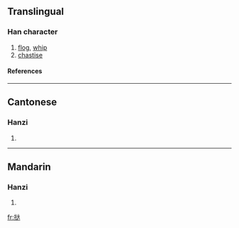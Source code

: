 {{see|撻}}

==Translingual==
===Han character===
{{Han char|rn=64|rad=手|as=06|sn=9|four=|canj=手卜大 (QYK), X手卜大 (XQYK)}}
# [[flog]], [[whip]]
# [[chastise]]
====References====
{{Han ref|kx=0434.241|hdz=31868.060|uh=631E|ud=25374}}
----
==Cantonese==
===Hanzi===
{{yue-hanzi|jyut=|y=taat3}}
# {{defn|Cantonese}}
----
==Mandarin==
===Hanzi===
{{cmn-hanzi|tra=撻|pin=[[jiā]] (jia1), [[tà]] (ta4), [[xiá]] (xia2)|wg=chia<sup>1</sup>, t'a<sup>4</sup>, hsia<sup>2</sup>}}
# {{defn|Mandarin}}

[[fr:挞]]